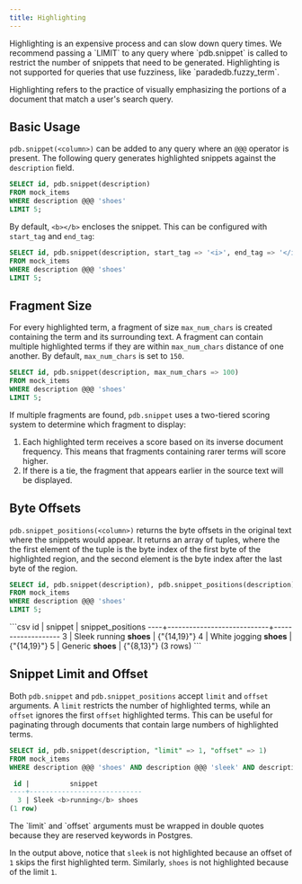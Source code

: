 ```yaml
---
title: Highlighting
---
```


<Note>
Highlighting is an expensive process and can slow down query times.
We recommend passing a `LIMIT` to any query where `pdb.snippet` is called to restrict the
number of snippets that need to be generated.
</Note>

<Note>
Highlighting is not supported for queries that use fuzziness, like `paradedb.fuzzy_term`.
</Note>

Highlighting refers to the practice of visually emphasizing the portions of a document that match a user's
search query.

## Basic Usage

`pdb.snippet(<column>)` can be added to any query where an `@@@` operator is present.
The following query generates highlighted snippets against the `description` field.

```sql
SELECT id, pdb.snippet(description)
FROM mock_items
WHERE description @@@ 'shoes'
LIMIT 5;
```

By default, `<b></b>` encloses the snippet. This can be configured with `start_tag` and `end_tag`:

```sql
SELECT id, pdb.snippet(description, start_tag => '<i>', end_tag => '</i>')
FROM mock_items
WHERE description @@@ 'shoes'
LIMIT 5;
```

## Fragment Size

For every highlighted term, a fragment of size `max_num_chars` is created containing the term and its surrounding text. A fragment can contain
multiple highlighted terms if they are within `max_num_chars` distance of one another. By default, `max_num_chars` is set to `150`.

```sql
SELECT id, pdb.snippet(description, max_num_chars => 100)
FROM mock_items
WHERE description @@@ 'shoes'
LIMIT 5;
```

If multiple fragments are found, `pdb.snippet` uses a two-tiered scoring system to determine which fragment to display:

1. Each highlighted term receives a score based on its inverse document frequency. This means that fragments containing rarer terms will score higher.
2. If there is a tie, the fragment that appears earlier in the source text will be displayed.

## Byte Offsets

`pdb.snippet_positions(<column>)` returns the byte offsets in the original text where the snippets would appear. It returns an array of
tuples, where the the first element of the tuple is the byte index of the first byte of the highlighted region, and the second element is the byte index after the last byte of the region.

```sql
SELECT id, pdb.snippet(description), pdb.snippet_positions(description)
FROM mock_items
WHERE description @@@ 'shoes'
LIMIT 5;
```

<Accordion title="Expected Response">
```csv
 id |          snippet           | snippet_positions
----+----------------------------+-------------------
  3 | Sleek running <b>shoes</b> | {"{14,19}"}
  4 | White jogging <b>shoes</b> | {"{14,19}"}
  5 | Generic <b>shoes</b>       | {"{8,13}"}
(3 rows)
```
</Accordion>

## Snippet Limit and Offset

Both `pdb.snippet` and `pdb.snippet_positions` accept `limit` and `offset` arguments. A `limit` restricts the number of
highlighted terms, while an `offset` ignores the first `offset` highlighted terms. This can be useful for paginating
through documents that contain large numbers of highlighted terms.

```sql
SELECT id, pdb.snippet(description, "limit" => 1, "offset" => 1)
FROM mock_items
WHERE description @@@ 'shoes' AND description @@@ 'sleek' AND description @@@ 'running';
```

```sql Expected Response
 id |          snippet
----+----------------------------
  3 | Sleek <b>running</b> shoes
(1 row)
```

<Note>
The `limit` and `offset` arguments must be wrapped in double quotes because they are reserved keywords in Postgres.
</Note>

In the output above, notice that `sleek` is not highlighted because an offset of `1` skips the first highlighted term.
Similarly, `shoes` is not highlighted because of the limit `1`.
